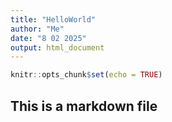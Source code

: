 ```yaml
---
title: "HelloWorld"
author: "Me"
date: "8 02 2025"
output: html_document
---
```


```r
knitr::opts_chunk$set(echo = TRUE)
```

## This is a markdown file
